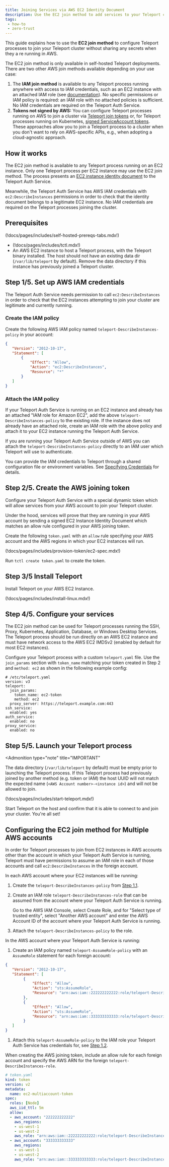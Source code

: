 ```yaml
---
title: Joining Services via AWS EC2 Identity Document
description: Use the EC2 join method to add services to your Teleport cluster on AWS
tags:
 - how-to
 - zero-trust
---
```


This guide explains how to use the **EC2 join method** to configure Teleport
processes to join your Teleport cluster without sharing any secrets when they a
re running in AWS.

The EC2 join method is only available in self-hosted Teleport deployments. There
are two other AWS join methods available depending on your use case:

1. The **IAM join method** is available to any Teleport process running anywhere
   with access to IAM credentials, such as an EC2 instance with an attached IAM
   role (see [documentation](aws-iam.mdx)). No specific permissions or IAM policy
   is required: an IAM role with no attached policies is sufficient. No IAM
   credentials are required on the Teleport Auth Service.
1. **Tokens not signed by AWS:** You can configure Teleport processes running on
   AWS to join a cluster via [Teleport join tokens](join-token.mdx) or, for
   Teleport processes running on Kubernetes, [signed ServiceAccount
   tokens](kubernetes.mdx). These approaches allow you to join a Teleport
   process to a cluster when you don't want to rely on AWS-specific APIs, e.g.,
   when adopting a cloud-agnostic approach.

## How it works

The EC2 join method is available to any Teleport process running on an EC2
instance. Only one Teleport process per EC2 instance may use the EC2 join
method. The process presents an [EC2 instance identity
document](https://docs.aws.amazon.com/AWSEC2/latest/UserGuide/instance-identity-documents.html)
to the Teleport Auth Service. 

Meanwhile, the Teleport Auth Service has AWS IAM credentials with
`ec2:DescribeInstances` permissions in order to check that the identity document
belongs to a legitimate EC2 instance. No IAM credentials are required on the
Teleport processes joining the cluster.

## Prerequisites

(!docs/pages/includes/self-hosted-prereqs-tabs.mdx!)

- (!docs/pages/includes/tctl.mdx!)
- An AWS EC2 instance to host a Teleport process, with the Teleport binary
  installed. The host should not have an existing data dir (`/var/lib/teleport`
  by default). Remove the data directory if this instance has previously joined
  a Teleport cluster.

## Step 1/5. Set up AWS IAM credentials

The Teleport Auth Service needs permission to call `ec2:DescribeInstances` in order to check
that the EC2 instances attempting to join your cluster are legitimate and
currently running.

### Create the IAM policy

Create the following AWS IAM policy named `teleport-DescribeInstances-policy` in
your account:

```json
{
   "Version": "2012-10-17",
   "Statement": [
	   {
		   "Effect": "Allow",
		   "Action": "ec2:DescribeInstances",
		   "Resource": "*"
	   }
   ]
}
```

### Attach the IAM policy

If your Teleport Auth Service is running on an EC2 instance and already has an
attached "IAM role for Amazon EC2", add the above
`teleport-DescribeInstances-policy` to the existing role. If the instance
does not already have an attached role, create an IAM role with the above
policy and attach it to your EC2 instance running the Teleport Auth Service.

If you are running your Teleport Auth Service outside of AWS you can attach
the `teleport-DescribeInstances-policy` directly to an IAM user which
Teleport will use to authenticate.

You can provide the IAM credentials to Teleport through a shared configuration
file or environment variables. See
[Specifying Credentials](https://aws.github.io/aws-sdk-go-v2/docs/configuring-sdk/#specifying-credentials)
for details.

## Step 2/5. Create the AWS joining token

Configure your Teleport Auth Service with a special dynamic token which will
allow services from your AWS account to join your Teleport cluster.

Under the hood, services will prove that they are running in your AWS account by
sending a signed EC2 Instance Identity Document which matches an allow rule
configured in your AWS joining token.

Create the following `token.yaml` with an `allow` rule specifying your AWS
account and the AWS regions in which your EC2 instances will run.

(!docs/pages/includes/provision-token/ec2-spec.mdx!)

Run `tctl create token.yaml` to create the token.

## Step 3/5 Install Teleport

Install Teleport on your AWS EC2 Instance.

(!docs/pages/includes/install-linux.mdx!)

## Step 4/5. Configure your services

The EC2 join method can be used for Teleport processes running the SSH, Proxy,
Kubernetes, Application, Database, or Windows Desktop Services. The Teleport
process should be run directly on an AWS EC2 instance and must have network
access to the AWS EC2 IMDSv2 (enabled by default for most EC2 instances).

Configure your Teleport process with a custom `teleport.yaml` file. Use the
`join_params` section with `token_name` matching your token created in Step 2
and `method: ec2` as shown in the following example config:

```
# /etc/teleport.yaml
version: v3
teleport:
  join_params:
    token_name: ec2-token
    method: ec2
  proxy_server: https://teleport.example.com:443
ssh_service:
  enabled: yes
auth_service:
  enabled: no
proxy_service:
  enabled: no
```

## Step 5/5. Launch your Teleport process

<Admonition
  type="note"
  title="IMPORTANT"
>

  The data directory (`/var/lib/teleport` by default) must be empty prior to
  launching the Teleport process. If this Teleport process had previously joined
  by another method (e.g.  token or IAM) the host UUID will not match the
  expected name (`<AWS Account number>-<instance id>`) and will not be allowed
  to join.

</Admonition>

(!docs/pages/includes/start-teleport.mdx!)

Start Teleport on the host and confirm that it is able to connect to and join
your cluster. You're all set!

## Configuring the EC2 join method for Multiple AWS accounts

In order for Teleport processes to join from EC2 instances in AWS accounts other
than the account in which your Teleport Auth Service is running, Teleport must
have permissions to assume an IAM role in each of those accounts and call
`ec2:DescribeInstances` in the foreign account.

In each AWS account where your EC2 instances will be running:

1. Create the `teleport-DescribeInstances-policy` from [Step 1.1](#create-the-iam-policy).

1. Create an IAM role `teleport-DescribeInstances-role` that can be assumed from
   the account where your Teleport Auth Service is running.

   Go to the AWS IAM Console, select Create Role, and for "Select type of
   trusted entity", select "Another AWS account" and enter the AWS Account ID of
   the account where your Teleport Auth Service is running.

1. Attach the `teleport-DescribeInstances-policy` to the role.

In the AWS account where your Teleport Auth Service is running:

1. Create an IAM policy named `teleport-AssumeRole-policy` with an `AssumeRole`
   statement for each foreign account:

```json
{
   "Version": "2012-10-17",
   "Statement": [
        {
            "Effect": "Allow",
            "Action": "sts:AssumeRole",
            "Resource": "arn:aws:iam::222222222222:role/teleport-DescribeInstances-role"
        },
        {
            "Effect": "Allow",
            "Action": "sts:AssumeRole",
            "Resource": "arn:aws:iam::333333333333:role/teleport-DescribeInstances-role"
        }
   ]
}
```

1. Attach this `teleport-AssumeRole-policy` to the IAM role your Teleport Auth
   Service has credentials for, see [Step 1.2](#attach-the-iam-policy).

When creating the AWS joining token, include an allow rule for each foreign
account and specify the AWS ARN for the foreign
`teleport-DescribeInstances-role`.

```yaml
# token.yaml
kind: token
version: v2
metadata:
  name: ec2-multiaccount-token
spec:
  roles: [Node]
  aws_iid_ttl: 5m
  allow:
  - aws_account: "222222222222"
    aws_regions:
    - us-west-1
    - us-west-2
    aws_role: "arn:aws:iam::222222222222:role/teleport-DescribeInstances-role"
  - aws_account: "333333333333"
    aws_regions:
    - us-west-1
    - us-west-2
    aws_role: "arn:aws:iam::333333333333:role/teleport-DescribeInstances-role"
```
